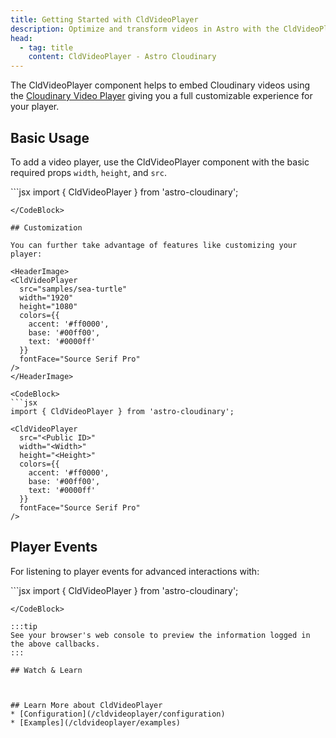 ```yaml
---
title: Getting Started with CldVideoPlayer
description: Optimize and transform videos in Astro with the CldVideoPlayer component.
head:
  - tag: title
    content: CldVideoPlayer - Astro Cloudinary
---
```



The CldVideoPlayer component helps to embed Cloudinary videos using
the [Cloudinary Video Player](https://cloudinary.com/documentation/cloudinary_video_player) giving
you a full customizable experience for your player.

## Basic Usage

To add a video player, use the CldVideoPlayer component with the basic required props
`width`, `height`, and `src`.

<HeaderImage>
  <CldVideoPlayer
    src="samples/sea-turtle"
    width="1920"
    height="1080"
  />
</HeaderImage>

<CodeBlock>
  ```jsx
  import { CldVideoPlayer } from 'astro-cloudinary';

  <CldVideoPlayer
    src="<Public ID>"
    width="<Width>"
    height="<Height>"
  />
  ```
</CodeBlock>

## Customization

You can further take advantage of features like customizing your player:

<HeaderImage>
  <CldVideoPlayer
    src="samples/sea-turtle"
    width="1920"
    height="1080"
    colors={{
      accent: '#ff0000',
      base: '#00ff00',
      text: '#0000ff'
    }}
    fontFace="Source Serif Pro"
  />
</HeaderImage>

<CodeBlock>
  ```jsx
  import { CldVideoPlayer } from 'astro-cloudinary';

  <CldVideoPlayer
    src="<Public ID>"
    width="<Width>"
    height="<Height>"
    colors={{
      accent: '#ff0000',
      base: '#00ff00',
      text: '#0000ff'
    }}
    fontFace="Source Serif Pro"
  />
  ```
</CodeBlock>

## Player Events

For listening to player events for advanced interactions with:

<HeaderImage>
  <DemoVideoPlayerEvents
    src="samples/sea-turtle"
    width="1920"
    height="1080"
  />
</HeaderImage>

<CodeBlock>
  ```jsx
  import { CldVideoPlayer } from 'astro-cloudinary';

  <CldVideoPlayer
    id="video-player-events"
    src="<Public ID>"
    width="<Width>"
    height="<Height>"
  />

  <script>
  const videoPlayer = document.querySelector(`#video-player-events`);

  if ( videoPlayer ) {
    videoPlayer.addEventListener('cldvideoplayer:loadedmetadata', ((e: CustomEvent<{ detail: {} }>) => {
      console.log('cldvideoplayer:loadedmetadata', e.detail)
    }) as EventListener);

    videoPlayer.addEventListener('cldvideoplayer:play', ((e: CustomEvent<{ detail: {} }>) => {
      console.log('cldvideoplayer:play', e.detail)
    }) as EventListener);

    videoPlayer.addEventListener('cldvideoplayer:pause', ((e: CustomEvent<{ detail: {} }>) => {
      console.log('cldvideoplayer:pause', e.detail)
    }) as EventListener);
  };
  </script>
  ```
</CodeBlock>

:::tip
See your browser's web console to preview the information logged in the above callbacks.
:::

## Watch & Learn



## Learn More about CldVideoPlayer
* [Configuration](/cldvideoplayer/configuration)
* [Examples](/cldvideoplayer/examples)